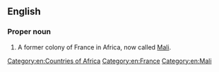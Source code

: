==English==
{{wikipedia}}

===Proper noun===
{{en-proper noun}}

# {{senseid|en|Q508014}}{{lb|en|historical}} A former colony of France in Africa, now called [[Mali]].

[[Category:en:Countries of Africa]]
[[Category:en:France]]
[[Category:en:Mali]]